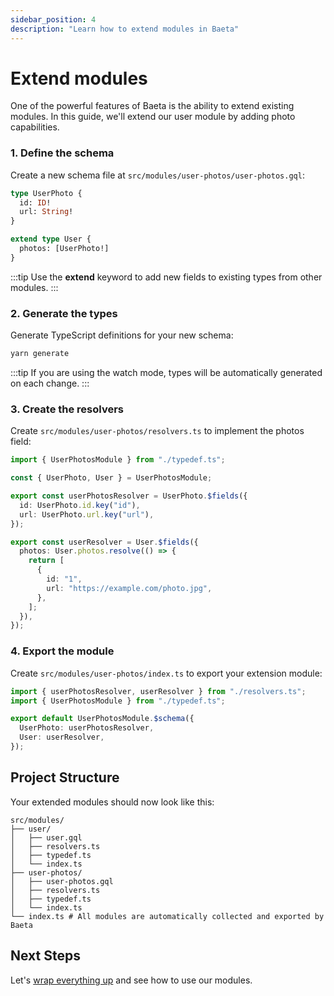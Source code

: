 ```yaml
---
sidebar_position: 4
description: "Learn how to extend modules in Baeta"
---
```


# Extend modules

One of the powerful features of Baeta is the ability to extend existing modules. In this guide, we'll extend our user module by adding photo capabilities.

### 1. Define the schema

Create a new schema file at `src/modules/user-photos/user-photos.gql`:

```graphql
type UserPhoto {
  id: ID!
  url: String!
}

extend type User {
  photos: [UserPhoto!]
}
```

:::tip
Use the **extend** keyword to add new fields to existing types from other modules.
:::

### 2. Generate the types

Generate TypeScript definitions for your new schema:

```bash
yarn generate
```

:::tip
If you are using the watch mode, types will be automatically generated on each change.
:::

### 3. Create the resolvers

Create `src/modules/user-photos/resolvers.ts` to implement the photos field:

```typescript
import { UserPhotosModule } from "./typedef.ts";

const { UserPhoto, User } = UserPhotosModule;

export const userPhotosResolver = UserPhoto.$fields({
  id: UserPhoto.id.key("id"),
  url: UserPhoto.url.key("url"),
});

export const userResolver = User.$fields({
  photos: User.photos.resolve(() => {
    return [
      {
        id: "1",
        url: "https://example.com/photo.jpg",
      },
    ];
  }),
});
```

### 4. Export the module

Create `src/modules/user-photos/index.ts` to export your extension module:

```typescript
import { userPhotosResolver, userResolver } from "./resolvers.ts";
import { UserPhotosModule } from "./typedef.ts";

export default UserPhotosModule.$schema({
  UserPhoto: userPhotosResolver,
  User: userResolver,
});
```

## Project Structure

Your extended modules should now look like this:

```
src/modules/
├── user/
│   ├── user.gql
│   ├── resolvers.ts
│   ├── typedef.ts
│   └── index.ts
├── user-photos/
│   ├── user-photos.gql
│   ├── resolvers.ts
│   ├── typedef.ts
│   └── index.ts
└── index.ts # All modules are automatically collected and exported by Baeta
```

## Next Steps

Let's [wrap everything up](./wrapping-up) and see how to use our modules.
